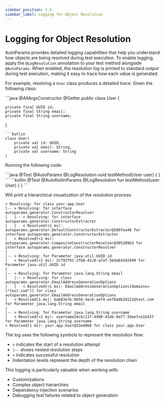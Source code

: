 ```yaml
---
sidebar_position: 5.5
sidebar_label: Logging for Object Resolution
---
```



# Logging for Object Resolution

AutoParams provides detailed logging capabilities that help you understand how objects are being resolved during test execution. To enable logging, apply the `@LogResolution` annotation to your test method alongside `@AutoParams`. When enabled, the resolution log is printed to standard output during test execution, making it easy to trace how each value is generated.

For example, resolving a `User` class produces a detailed trace. Given the following class:

<JavaKotlinCodeBlock>
```java
@AllArgsConstructor
@Getter
public class User {

    private final UUID id;
    private final String email;
    private final String username;
}
```
```kotlin
class User(
    private val id: UUID,
    private val email: String,
    private val username: String
)
```
</JavaKotlinCodeBlock>

Running the following code:

<JavaKotlinCodeBlock>
```java
@Test
@AutoParams
@LogResolution
void testMethod(User user) {
}
```
```kotlin
@Test
@AutoKotlinParams
@LogResolution
fun testMethod(user: User) {
}
```
</JavaKotlinCodeBlock>

Will print a hierarchical visualization of the resolution process:

```text
> Resolving: for class your.app.User
|-- > Resolving: for interface autoparams.generator.ConstructorResolver
|   |-- > Resolving: for interface autoparams.generator.ConstructorExtractor
|   |   < Resolved(<1 ms): autoparams.generator.DefaultConstructorExtractor@5807ea46 for interface autoparams.generator.ConstructorExtractor
|   < Resolved(<1 ms): autoparams.generator.CompositeConstructorResolver@305289b3 for interface autoparams.generator.ConstructorResolver
|
|-- > Resolving: for Parameter java.util.UUID id
|   < Resolved(<1 ms): 2c792f91-2fb8-41c0-a7af-5bda64192949 for Parameter java.util.UUID id
|
|-- > Resolving: for Parameter java.lang.String email
|   |-- > Resolving: for class autoparams.generator.EmailAddressGenerationOptions
|   |   < Resolved(<1 ms): EmailAddressGenerationOptions[domains=["test.com"]] for class autoparams.generator.EmailAddressGenerationOptions
|   < Resolved(1 ms): bab83e7b-bb56-4acb-aef4-ee7b4db24121@test.com for Parameter java.lang.String email
|
|-- > Resolving: for Parameter java.lang.String username
|   < Resolved(<1 ms): username24cbc137-4990-414b-9af7-39ae7ce1b437 for Parameter java.lang.String username
< Resolved(1 ms): your.app.User@33e4068 for class your.app.User
```

The log uses the following symbols to represent the resolution flow:
- `>` indicates the start of a resolution attempt
- `|--` shows nested resolution steps
- `<` indicates successful resolution
- Indentation levels represent the depth of the resolution chain

This logging is particularly valuable when working with:
- Customizations
- Complex object hierarchies
- Dependency injection scenarios
- Debugging test failures related to object generation
